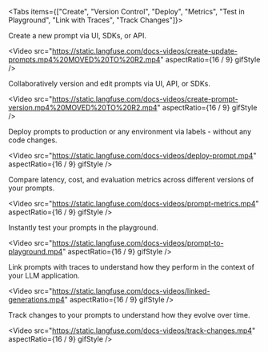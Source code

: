 <Tabs items={["Create", "Version Control", "Deploy", "Metrics", "Test in Playground", "Link with Traces", "Track Changes"]}>

<Tab>

Create a new prompt via UI, SDKs, or API.

<Video
  src="https://static.langfuse.com/docs-videos/create-update-prompts.mp4%20MOVED%20TO%20R2.mp4"
  aspectRatio={16 / 9}
  gifStyle
/>

</Tab>

<Tab>

Collaboratively version and edit prompts via UI, API, or SDKs.

<Video
  src="https://static.langfuse.com/docs-videos/create-prompt-version.mp4%20MOVED%20TO%20R2.mp4"
  aspectRatio={16 / 9}
  gifStyle
/>

</Tab>
<Tab>

Deploy prompts to production or any environment via labels - without any code changes.

<Video
  src="https://static.langfuse.com/docs-videos/deploy-prompt.mp4"
  aspectRatio={16 / 9}
  gifStyle
/>

</Tab>
<Tab>

Compare latency, cost, and evaluation metrics across different versions of your prompts.

<Video
  src="https://static.langfuse.com/docs-videos/prompt-metrics.mp4"
  aspectRatio={16 / 9}
  gifStyle
/>

</Tab>
<Tab>

Instantly test your prompts in the playground.

<Video
  src="https://static.langfuse.com/docs-videos/prompt-to-playground.mp4"
  aspectRatio={16 / 9}
  gifStyle
/>

</Tab>
<Tab>

Link prompts with traces to understand how they perform in the context of your LLM application.

<Video
  src="https://static.langfuse.com/docs-videos/linked-generations.mp4"
  aspectRatio={16 / 9}
  gifStyle
/>
</Tab>
<Tab>

Track changes to your prompts to understand how they evolve over time.

<Video
  src="https://static.langfuse.com/docs-videos/track-changes.mp4"
  aspectRatio={16 / 9}
  gifStyle
/>

</Tab>
</Tabs>
